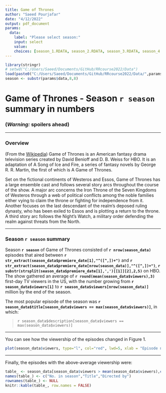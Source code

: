 ```yaml
---
title: Game of Thrones
author: "Saeed Pourjafar"
date: "4/12/2022"
output: pdf_document
params:
  data:
    label: "Please select season:"
    input: select
    value: 
    choices: [season_1.RDATA, season_2.RDATA, season_3.RDATA, season_4.RDATA,season_5.RDATA,season_6.RDATA,season_7.RDATA,season_8.RDATA]
---
```


```r
library(stringr)
# setwd("C:/Users/Saeed/Documents/GitHub/RRcourse2022/Data")
load(paste0("C:/Users/Saeed/Documents/GitHub/RRcourse2022/Data/",params$data))
season <- substr(params$data,8,8)
```

# Game of Thrones - Season `r season` summary in numbers

### __(*Warning:* spoilers ahead)__

***

### Overview

(From the [Wikipedia](https://en.wikipedia.org/wiki/Game_of_Thrones#Premise)) Game of Thrones is an American fantasy drama television series created by David Benioff and D. B. Weiss for HBO. It is an adaptation of A Song of Ice and Fire, a series of fantasy novels by George R. R. Martin, the first of which is A Game of Thrones.

Set on the fictional continents of Westeros and Essos, Game of Thrones has a large ensemble cast and follows several story arcs throughout the course of the show. A major arc concerns the Iron Throne of the Seven Kingdoms of Westeros through a web of political conflicts among the noble families either vying to claim the throne or fighting for independence from it. Another focuses on the last descendant of the realm's deposed ruling dynasty, who has been exiled to Essos and is plotting a return to the throne. A third story arc follows the Night's Watch, a military order defending the realm against threats from the North.

***

### Season `r season` summary

Season **`r season`** of Game of Thrones consisted of **`r nrow(season_data)`** episodes that aired between **`r str_extract(season_data$premiere_date[1],"^([^,])+")`** and **`r str_extract(season_data$premiere_date[nrow(season_data)],"^([^,])+")`**, **`r substr(strsplit(season_data$premiere_date[1],',')[[1]][2],2,5)`** on HBO. The show gathered an average of **`r round(mean(season_data$viewers),3)`** first-day TV viewers in the US, with the number growing from **`r season_data$viewers[1]`** to **`r season_data$viewers[nrow(season_data)]`** million by the end of the season.

The most popular episode of the season was **`r season_data$title[season_data$viewers == max(season_data$viewers)]`**, in which:

> `r season_data$description[season_data$viewers == max(season_data$viewers)]`

***

You can see how the viewership of the episodes changed in Figure 1.

```r
plot(season_data$viewers, type="l", col="red", lwd=5, xlab = "Episode number", ylab = "1st day TV viewers in the US (millions)")
```

***

Finally, the episodes with the above-average viewership were:

```r
table_ <- season_data[season_data$viewers > mean(season_data$viewers),c('no_season','title','directed_by')]
names(table_) <- c("No. in season","Title","Directed by")
rownames(table_) <- NULL
knitr::kable(table_, row.names = FALSE)
```
